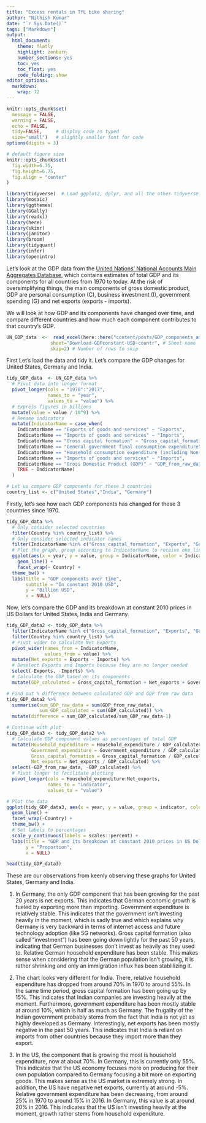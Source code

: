 ```yaml
---
title: "Excess rentals in TfL bike sharing"
author: "Nithish Kumar"
date: "`r Sys.Date()`"
tags: ["Markdown"]
output:
  html_document:
    theme: flatly
    highlight: zenburn
    number_sections: yes
    toc: yes
    toc_float: yes
    code_folding: show
editor_options: 
  markdown: 
    wrap: 72
---
```


```r
knitr::opts_chunk$set(
  message = FALSE, 
  warning = FALSE, 
  echo = FALSE,
  tidy=FALSE,     # display code as typed
  size="small")   # slightly smaller font for code
options(digits = 3)

# default figure size
knitr::opts_chunk$set(
  fig.width=6.75, 
  fig.height=6.75,
  fig.align = "center"
)
```

```r
library(tidyverse)  # Load ggplot2, dplyr, and all the other tidyverse packages
library(mosaic)
library(ggthemes)
library(GGally)
library(readxl)
library(here)
library(skimr)
library(janitor)
library(broom)
library(tidyquant)
library(infer)
library(openintro)
```

Let's look at the GDP data from the [United Nations' National Accounts
Main Aggregates Database](https://unstats.un.org/unsd/snaama/Downloads),
which contains estimates of total GDP and its components for all
countries from 1970 to today. At the risk of oversimplifying things, the
main components of gross domestic product, GDP are personal consumption
(C), business investment (I), government spending (G) and net exports
(exports - imports).

We will look at how GDP and its components have changed over time, and
compare different countries and how much each component contributes to
that country's GDP.

```r

UN_GDP_data  <-  read_excel(here::here("content/posts/GDP_components_among_countries/data", "Download-GDPconstant-USD-countries.xls"), # Excel filename
                sheet="Download-GDPconstant-USD-countr", # Sheet name
                skip=2) # Number of rows to skip

```

First Let's load the data and tidy it. Let's compare the GDP changes for
United States, Germany and India.

```r

tidy_GDP_data  <- UN_GDP_data %>% 
  # Pivot data into longer format
  pivot_longer(cols = "1970":"2017", 
               names_to = "year", 
               values_to = "value") %>% 
  # Express figures in billions
  mutate(value = value / 10^9) %>% 
  # Rename indicators
  mutate(IndicatorName = case_when(
    IndicatorName == "Exports of goods and services" ~ "Exports",
    IndicatorName == "Imports of goods and services" ~ "Imports",
    IndicatorName == "Gross capital formation" ~ "Gross_capital_formation",
    IndicatorName == "General government final consumption expenditure" ~ "Government_expenditure",
    IndicatorName == "Household consumption expenditure (including Non-profit institutions serving households)" ~  "Household_expenditure",
    IndicatorName == "Imports of goods and services" ~ "Imports",
    IndicatorName == "Gross Domestic Product (GDP)" ~ "GDP_from_raw_data",
    TRUE ~ IndicatorName)
  )

# Let us compare GDP components for these 3 countries
country_list <- c("United States","India", "Germany")

```

Firstly, let's see how each GDP components has changed for these 3
countries since 1970.

```r
tidy_GDP_data %>% 
  # Only consider selected countries
  filter(Country %in% country_list) %>% 
  # Only consider selected indicator names
  filter(IndicatorName %in% c("Gross_capital_formation", "Exports", "Government_expenditure", "Household_expenditure", "Imports")) %>% 
  # Plot the graph, group according to IndicatorName to receive one line per indicator
  ggplot(aes(x = year, y = value, group = IndicatorName, color = IndicatorName)) + 
    geom_line() + 
    facet_wrap(~ Country) + 
  theme_bw() + 
  labs(title = "GDP components over time", 
       subtitle = "In constant 2010 USD", 
       y = "Billion USD", 
       x = NULL)

```

Now, let's compare the GDP and its breakdown at constant 2010 prices in
US Dollars for United States, India and Germany.

```r
tidy_GDP_data2 <- tidy_GDP_data %>% 
  filter(IndicatorName %in% c("Gross_capital_formation", "Exports", "Government_expenditure", "Household_expenditure", "Imports", "GDP_from_raw_data")) %>% 
  filter(Country %in% country_list) %>% 
  # Pivot wider to calculate Net Exports
  pivot_wider(names_from = IndicatorName, 
              values_from = value) %>% 
  mutate(Net_exports = Exports - Imports) %>% 
  # Deselect Exports and Imports because they are no longer needed
  select(-Exports, -Imports) %>% 
  # Calculate the GDP based on its components
  mutate(GDP_calculated = Gross_capital_formation + Net_exports + Government_expenditure + Household_expenditure)

# Find out % difference between calculated GDP and GDP from raw data
tidy_GDP_data2 %>% 
  summarise(sum_GDP_raw_data = sum(GDP_from_raw_data), 
            sum_GDP_calculated = sum(GDP_calculated)) %>% 
  mutate(difference = sum_GDP_calculated/sum_GDP_raw_data-1)

# Continue with plot
tidy_GDP_data3 <- tidy_GDP_data2 %>% 
  # Calculate GDP component values as percentages of total GDP
  mutate(Household_expenditure = Household_expenditure / GDP_calculated, 
         Government_expenditure = Government_expenditure / GDP_calculated, 
         Gross_capital_formation = Gross_capital_formation / GDP_calculated, 
         Net_exports = Net_exports / GDP_calculated) %>% 
  select(-GDP_from_raw_data, -GDP_calculated) %>% 
  # Pivot longer to facilitate plotting
  pivot_longer(cols = Household_expenditure:Net_exports, 
               names_to = "indicator", 
               values_to = "value")

# Plot the data
ggplot(tidy_GDP_data3, aes(x = year, y = value, group = indicator, color = indicator)) + 
  geom_line() + 
  facet_wrap(~Country) + 
  theme_bw() + 
  # Set labels to percentages
  scale_y_continuous(labels = scales::percent) + 
  labs(title = "GDP and its breakdown at constant 2010 prices in US Dollars", 
       y = "Proportion", 
       x = NULL)

head(tidy_GDP_data3)
```

These are our observations from keenly observing these graphs for United
States, Germany and India.

1.  In Germany, the only GDP component that has been growing for the
    past 20 years is net exports. This indicates that German economic
    growth is fueled by exporting more than importing. Government
    expenditure is relatively stable. This indicates that the government
    isn't investing heavily in the moment, which is sadly true and which
    explains why Germany is very backward in terms of internet access
    and future technology adoption (like 5G networks). Gross capital
    formation (also called "investment") has been going down lightly for
    the past 50 years, indicating that German businesses don't invest as
    heavily as they used to. Relative German household expenditure has
    been stable. This makes sense when considering that the German
    population isn't growing, it is rather shrinking and only an
    immigration influx has been stablilizing it.

2.  The chart looks very different for India. There, relative household
    expenditure has dropped from around 70% in 1970 to around 55%. In
    the same time period, gross capital formation has been going up by
    15%. This indicates that Indian companies are investing heavily at
    the moment. Furthermore, government expenditure has been mostly
    stable at around 10%, which is half as much as Germany. The
    frugality of the Indian government probably stems from the fact that
    India is not yet as highly developed as Germany. Interestingly, net
    exports has been mostly negative in the past 50 years. This
    indicates that India is reliant on imports from other countries
    because they import more than they export.

3.  In the US, the component that is growing the most is household
    expenditure, now at about 70%. In Germany, this is currently only
    55%. This indicates that the US economy focuses more on producing
    for their own population compared to Germany focusing a bit more on
    exporting goods. This makes sense as the US market is extremely
    strong. In addition, the US have negative net exports, currently at
    around -5%. Relative government expenditure has been decreasing,
    from around 25% in 1970 to around 15% in 2016. In Germany, this
    value is at around 20% in 2016. This indicates that the US isn't
    investing heavily at the moment, growth rather stems from household
    expenditure.

